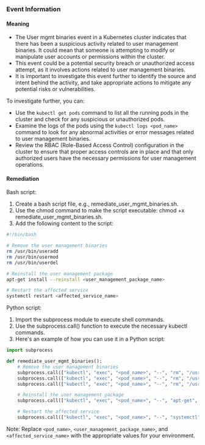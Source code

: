 
### Event Information

#### Meaning

- The User mgmt binaries event in a Kubernetes cluster indicates that there has been a suspicious activity related to user management binaries. It could mean that someone is attempting to modify or manipulate user accounts or permissions within the cluster.
- This event could be a potential security breach or unauthorized access attempt, as it involves actions related to user management binaries.
- It is important to investigate this event further to identify the source and intent behind the activity, and take appropriate actions to mitigate any potential risks or vulnerabilities.

To investigate further, you can:
- Use the `kubectl get pods` command to list all the running pods in the cluster and check for any suspicious or unauthorized pods.
- Examine the logs of the pods using the `kubectl logs <pod_name>` command to look for any abnormal activities or error messages related to user management binaries.
- Review the RBAC (Role-Based Access Control) configuration in the cluster to ensure that proper access controls are in place and that only authorized users have the necessary permissions for user management operations.

#### Remediation

Bash script:
1. Create a bash script file, e.g., remediate_user_mgmt_binaries.sh.
2. Use the chmod command to make the script executable: chmod +x remediate_user_mgmt_binaries.sh.
3. Add the following content to the script:

```bash
#!/bin/bash

# Remove the user management binaries
rm /usr/bin/useradd
rm /usr/bin/usermod
rm /usr/bin/userdel

# Reinstall the user management package
apt-get install --reinstall <user_management_package_name>

# Restart the affected service
systemctl restart <affected_service_name>
```

Python script:
1. Import the subprocess module to execute shell commands.
2. Use the subprocess.call() function to execute the necessary kubectl commands.
3. Here's an example of how you can use it in a Python script:

```python
import subprocess

def remediate_user_mgmt_binaries():
    # Remove the user management binaries
    subprocess.call(["kubectl", "exec", "<pod_name>", "--", "rm", "/usr/bin/useradd"])
    subprocess.call(["kubectl", "exec", "<pod_name>", "--", "rm", "/usr/bin/usermod"])
    subprocess.call(["kubectl", "exec", "<pod_name>", "--", "rm", "/usr/bin/userdel"])

    # Reinstall the user management package
    subprocess.call(["kubectl", "exec", "<pod_name>", "--", "apt-get", "install", "--reinstall", "<user_management_package_name>"])

    # Restart the affected service
    subprocess.call(["kubectl", "exec", "<pod_name>", "--", "systemctl", "restart", "<affected_service_name>"])
```

Note: Replace `<pod_name>`, `<user_management_package_name>`, and `<affected_service_name>` with the appropriate values for your environment.

